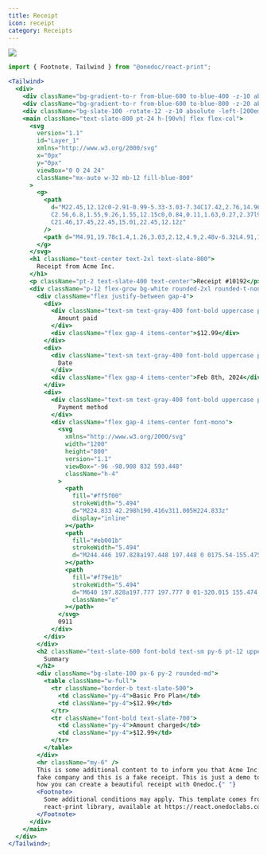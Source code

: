 ```yaml
---
title: Receipt
icon: receipt
category: Receipts
---
```


<Frame type="glass"><img src="../../images/previews/ui-templates-receipt-809502d1/document.1.jpg" style={{ maxHeight: '600px', borderRadius: "0.25rem", overflow: "hidden" }} /></Frame>

```jsx
import { Footnote, Tailwind } from "@onedoc/react-print";

<Tailwind>
  <div>
    <div className="bg-gradient-to-r from-blue-600 to-blue-400 -z-10 absolute -left-[2cm] right-[25vw] -skew-y-12 h-[100vh] bottom-[95vh]" />
    <div className="bg-gradient-to-r from-blue-600 to-blue-800 -z-20 absolute left-[75vw] -right-[2cm] -skew-y-12 h-[100vh] bottom-[90vh]" />
    <div className="bg-slate-100 -rotate-12 -z-10 absolute -left-[200em] -right-[200em] h-[100vh] top-[75vh]" />
    <main className="text-slate-800 pt-24 h-[90vh] flex flex-col">
      <svg
        version="1.1"
        id="Layer_1"
        xmlns="http://www.w3.org/2000/svg"
        x="0px"
        y="0px"
        viewBox="0 0 24 24"
        className="mx-auto w-32 mb-12 fill-blue-800"
      >
        <g>
          <path
            d="M22.45,12.12c0-2.91-0.99-5.33-3.03-7.34C17.42,2.76,14.96,1.74,12,1.74c-2.93,0-5.4,1.02-7.43,3.05
            C2.56,6.8,1.55,9.26,1.55,12.15c0,0.84,0.11,1.63,0.27,2.37l9.71-7.65h5.01v14.58c1.06-0.5,2.03-1.13,2.91-1.99
            C21.46,17.45,22.45,15.01,22.45,12.12z"
          />
          <path d="M4.91,19.78c1.4,1.26,3.03,2.12,4.9,2.48v-6.32L4.91,19.78z" />
        </g>
      </svg>
      <h1 className="text-center text-2xl text-slate-800">
        Receipt from Acme Inc.
      </h1>
      <p className="pt-2 text-slate-400 text-center">Receipt #10192</p>
      <div className="p-12 flex-grow bg-white rounded-2xl rounded-t-none shadow-xl shadow-black/10">
        <div className="flex justify-between gap-4">
          <div>
            <div className="text-sm text-gray-400 font-bold uppercase pb-1">
              Amount paid
            </div>
            <div className="flex gap-4 items-center">$12.99</div>
          </div>
          <div>
            <div className="text-sm text-gray-400 font-bold uppercase pb-1">
              Date
            </div>
            <div className="flex gap-4 items-center">Feb 8th, 2024</div>
          </div>
          <div>
            <div className="text-sm text-gray-400 font-bold uppercase pb-1">
              Payment method
            </div>
            <div className="flex gap-4 items-center font-mono">
              <svg
                xmlns="http://www.w3.org/2000/svg"
                width="1200"
                height="800"
                version="1.1"
                viewBox="-96 -98.908 832 593.448"
                className="h-4"
              >
                <path
                  fill="#ff5f00"
                  strokeWidth="5.494"
                  d="M224.833 42.298h190.416v311.005H224.833z"
                  display="inline"
                ></path>
                <path
                  fill="#eb001b"
                  strokeWidth="5.494"
                  d="M244.446 197.828a197.448 197.448 0 0175.54-155.475 197.777 197.777 0 100 311.004 197.448 197.448 0 01-75.54-155.53z"
                ></path>
                <path
                  fill="#f79e1b"
                  strokeWidth="5.494"
                  d="M640 197.828a197.777 197.777 0 01-320.015 155.474 197.777 197.777 0 000-311.004A197.777 197.777 0 01640 197.773z"
                  className="e"
                ></path>
              </svg>
              0911
            </div>
          </div>
        </div>
        <h2 className="text-slate-600 font-bold text-sm py-6 pt-12 uppercase">
          Summary
        </h2>
        <div className="bg-slate-100 px-6 py-2 rounded-md">
          <table className="w-full">
            <tr className="border-b text-slate-500">
              <td className="py-4">Basic Pro Plan</td>
              <td className="py-4">$12.99</td>
            </tr>
            <tr className="font-bold text-slate-700">
              <td className="py-4">Amount charged</td>
              <td className="py-4">$12.99</td>
            </tr>
          </table>
        </div>
        <hr className="my-6" />
        This is some additional content to to inform you that Acme Inc. is a
        fake company and this is a fake receipt. This is just a demo to show you
        how you can create a beautiful receipt with Onedoc.{" "}
        <Footnote>
          Some additional conditions may apply. This template comes from the
          react-print library, available at https://react.onedoclabs.com/
        </Footnote>
      </div>
    </main>
  </div>
</Tailwind>;

```

